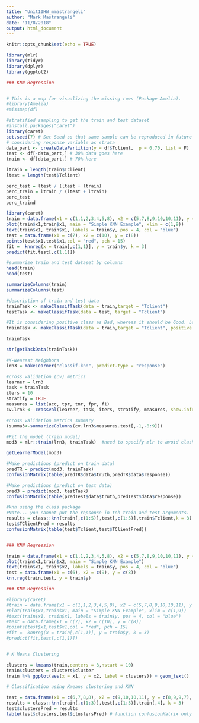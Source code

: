 ```yaml
---
title: "Unit10HW_mmastrangeli"
author: "Mark Mastrangeli"
date: "11/8/2018"
output: html_document
---
```


```r
knitr::opts_chunk$set(echo = TRUE)

library(mlr)
library(tidyr)
library(dplyr)
library(ggplot2)

```

```r
### KNN Regression


# This is a map for visualizing the missing rows (Package Amelia).
#library(Amelia)
#missmap(df)

#stratified sampling to get the train and test dataset
#install.packages("caret")
library(caret)
set.seed(7) # Set Seed so that same sample can be reproduced in future also
# considering response variable as strata
data_part <- createDataPartition(y = df$Tclient,  p = 0.70, list = F)
test <- df[-data_part,] # 30% data goes here
train <- df[data_part,] # 70% here

ltrain = length(train$Tclient)
ltest = length(test$Tclient)

perc_test = ltest / (ltest + ltrain)
perc_train = ltrain / (ltest + ltrain)
perc_test
perc_traind

library(caret)
train = data.frame(x1 = c(1,1,2,3,4,5,8), x2 = c(5,7,8,9,10,10,11), y = c(1,3,8,9,15,20,22))
plot(train$x1,train$x1, main = "Simple KNN Example", xlim = c(1,9))
text(train$x1, train$x1, labels = train$y, pos = 4, col = "blue")
test = data.frame(x1 = c(7), x2 = c(10), y = c(8))
points(test$x1,test$x1,col = "red", pch = 15)
fit =  knnreg(x = train[,c(1,1)], y = train$y, k = 3)
predict(fit,test[,c(1,1)])

#summarize train and test dataset by columns 
head(train)
head(test)

summarizeColumns(train)
summarizeColumns(test)

#description of train and test data
trainTask <- makeClassifTask(data = train,target = "Tclient")
testTask <- makeClassifTask(data = test, target = "Tclient")

#It is considering positive class as Bad, whereas it should be Good. Let’s modify it:
trainTask <- makeClassifTask(data = train,target = "Tclient", positive = "Good")

trainTask

str(getTaskData(trainTask))

#K-Nearest Neighbors
lrn3 = makeLearner("classif.knn", predict.type = "response")

#cross validation (cv) metrics
learner = lrn3
task = trainTask
iters = 10
stratify = TRUE
measures = list(acc, tpr, tnr, fpr, f1) 
cv.lrn3 <- crossval(learner, task, iters, stratify, measures, show.info = F)

#cross validation metrics summary
(summa3<-summarizeColumns(cv.lrn3$measures.test[,-1,-8:9]))

#Fit the model (train model)
mod3 = mlr::train(lrn3, trainTask)  #need to specify mlr to avoid clash with train function of caret

getLearnerModel(mod3)

#Make predictions (predict on train data)
predTR = predict(mod3, trainTask)
confusionMatrix(table(predTR$data$truth,predTR$data$response))

#Make predictions (predict on test data)
pred3 = predict(mod3, testTask)
confusionMatrix(table(predTest$data$truth,predTest$data$response))

#knn using the class package
#Note... you cannot put the repsonse in teh train and test arguments.  
results = class::knn(train[,c(1:5)],test[,c(1:5)],train$Tclient,k = 3)
test$TClientPred = results
confusionMatrix(table(test$Tclient,test$TClientPred))


### KNN Regression

train = data.frame(x1 = c(1,1,2,3,4,5,8), x2 = c(5,7,8,9,10,10,11), y = c(3,4,5,5,4,7,9) )
plot(train$x1,train$x2, main = "Simple KNN Example")
text(train$x1, train$x2, labels = train$y, pos = 4, col = "blue")
test = data.frame(x1 = c(6), x2 = c(9), y = c(8))
knn.reg(train,test, y = train$y)

### KNN Regression

#library(caret)
#train = data.frame(x1 = c(1,1,2,3,4,5,8), x2 = c(5,7,8,9,10,10,11), y = c(1,3,8,9,15,20,22))
#plot(train$x1,train$x1, main = "Simple KNN Example", xlim = c(1,9))
#text(train$x1, train$x1, labels = train$y, pos = 4, col = "blue")
#test = data.frame(x1 = c(7), x2 = c(10), y = c(8))
#points(test$x1,test$x1,col = "red", pch = 15)
#fit =  knnreg(x = train[,c(1,1)], y = train$y, k = 3)
#predict(fit,test[,c(1,1)])


# K Means Clustering 

clusters = kmeans(train,centers = 3,nstart = 10)
train$clusters = clusters$cluster
train %>% ggplot(aes(x = x1, y = x2, label = clusters)) + geom_text()

# Classification using Kmeans clustering and KNN

test = data.frame(x1 = c(6,7,8,8), x2 = c(9,10,10,11), y = c(8,9,9,7), clusters = c(3,1,1,2))
results = class::knn(train[,c(1:3)],test[,c(1:3)],train[,4], k = 3)
test$clustersPred = results
table(test$clusters,test$clustersPred) # function confusionMatrix only for binary classfication.


```
